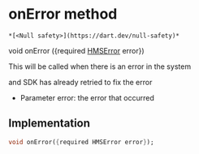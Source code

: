 # onError method

    *[<Null safety>](https://dart.dev/null-safety)*

void onError
({required [HMSError](../../model_hms_error/HMSError-class) error})

<p>This will be called when there is an error in the system</p>
<p>and SDK has already retried to fix the error</p>
<ul>
<li>Parameter error: the error that occurred</li>
</ul>

## Implementation

```dart
void onError({required HMSError error});
```
